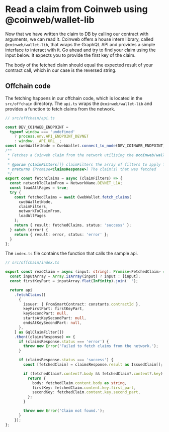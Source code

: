 
# Read a claim from Coinweb using @coinweb/wallet-lib

Now that we have written the claim to DB by calling our contract with arguments,
we can read it. Coinweb offers a house intern library, called
`@coinweb/wallet-lib`, that wraps the GraphQL API and provides a simple
interface to interact with it. Go ahead and try to find your claim using the
input below. It expects you to provide the first key of the claim.

<StringProcessorSearchInput />

The body of the fetched claim should equal the expected result of your contract
call, which in our case is the reversed string.

## Offchain code

The fetching happens in our offchain code, which is located in the
`src/offchain` directory. The `api.ts` wraps the `@coinweb/wallet-lib` and
provides a function to fetch claims from the network.

```ts
// src/offchain/api.ts

const DEV_COINWEB_ENDPOINT =
  typeof window === 'undefined'
    ? process.env.API_ENDPOINT_DEVNET
    : window.__API_URL__;
const cwebWalletNode = CwebWallet.connect_to_node(DEV_COINWEB_ENDPOINT);
/**
 * Fetches a Coinweb claim from the network utilising the @coinweb/wallet-lib
 *
 * @param {claimFilters[]} claimFilters The array of filters to apply to the claim(s) to fetch
 * @returns {Promise<ClaimsResponse>} The claim(s) that was fetched
 */
export const fetchClaims = async (claimFilters) => {
  const networkToClaimFrom = NetworkName.DEVNET_L1A;
  const loadAllPages = true;
  try {
    const fetchedClaims = await CwebWallet.fetch_claims(
      cwebWalletNode,
      claimFilters,
      networkToClaimFrom,
      loadAllPages
    );
    return { result: fetchedClaims, status: 'success' };
  } catch (error) {
    return { result: error, status: 'error' };
  }
};
```

The `index.ts` file contains the function that calls the sample api.

```ts
// src/offchain/index.ts

export const readClaim = async (input: string): Promise<FetchedClaim> => {
  const inputArray = Array.isArray(input) ? input : [input];
  const firstKeyPart = inputArray.flat(Infinity).join(' ');

  return api
    .fetchClaims([
      {
        issuer: { FromSmartContract: constants.contractId },
        keyFirstPart: firstKeyPart,
        keySecondPart: null,
        startsAtKeySecondPart: null,
        endsAtKeySecondPart: null,
      },
    ] as GqlClaimFilter[])
    .then((claimsResponse) => {
      if (claimsResponse.status === 'error') {
        throw new Error('Failed to fetch claims from the network.');
      }

      if (claimsResponse.status === 'success') {
        const [fetchedClaim] = claimsResponse.result as IssuedClaim[];

        if (fetchedClaim?.content?.body && fetchedClaim?.content?.key) {
          return {
            body: fetchedClaim.content.body as string,
            firstKey: fetchedClaim.content.key.first_part,
            secondKey: fetchedClaim.content.key.second_part,
          };
        }

        throw new Error('Claim not found.');
      }
    });
};
```
